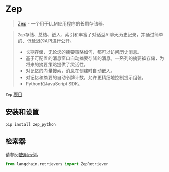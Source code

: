 # Zep

>[Zep](https://docs.getzep.com/) - 一个用于LLM应用程序的长期存储器。

>`Zep`存储、总结、嵌入、索引和丰富了对话型AI聊天历史记录，并通过简单的、低延迟的API进行公开。
>- 长期存储，无论您的摘要策略如何，都可以访问历史消息。
>- 基于可配置的消息窗口自动摘要存储的消息。一系列的摘要被存储，为将来的摘要策略提供了灵活性。
>- 对记忆的向量搜索，消息在创建时自动嵌入。
>- 对记忆和摘要的自动令牌计数，允许更精细地控制提示组装。
>- Python和JavaScript SDK。


`Zep` [项目](https://github.com/getzep/zep) 

## 安装和设置

```bash
pip install zep_python
```


## 检索器

请参阅[使用示例](/docs/modules/data_connection/retrievers/integrations/zep_memorystore.html)。

```python
from langchain.retrievers import ZepRetriever
```
